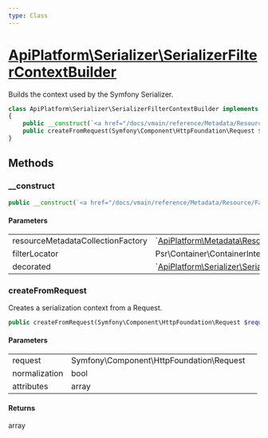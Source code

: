 ```yaml
---
type: Class
---
```


# [ApiPlatform\Serializer\SerializerFilterContextBuilder](/docs/vmain/reference/Serializer/SerializerFilterContextBuilder)


Builds the context used by the Symfony Serializer.



```php
class ApiPlatform\Serializer\SerializerFilterContextBuilder implements `<a href="/docs/vmain/reference/Serializer/SerializerContextBuilderInterface">ApiPlatform\Serializer\SerializerContextBuilderInterface</a>`
{
    public __construct(`<a href="/docs/vmain/reference/Metadata/Resource/Factory/ResourceMetadataCollectionFactoryInterface">ApiPlatform\Metadata\Resource\Factory\ResourceMetadataCollectionFactoryInterface</a>` $resourceMetadataCollectionFactory, Psr\Container\ContainerInterface $filterLocator, `<a href="/docs/vmain/reference/Serializer/SerializerContextBuilderInterface">ApiPlatform\Serializer\SerializerContextBuilderInterface</a>` $decorated)
    public createFromRequest(Symfony\Component\HttpFoundation\Request $request, bool $normalization, null|array $attributes): array
}
```
## Methods

### __construct



```php
public __construct(`<a href="/docs/vmain/reference/Metadata/Resource/Factory/ResourceMetadataCollectionFactoryInterface">ApiPlatform\Metadata\Resource\Factory\ResourceMetadataCollectionFactoryInterface</a>` $resourceMetadataCollectionFactory, Psr\Container\ContainerInterface $filterLocator, `<a href="/docs/vmain/reference/Serializer/SerializerContextBuilderInterface">ApiPlatform\Serializer\SerializerContextBuilderInterface</a>` $decorated)
```

#### Parameters

<table><tbody>
<tr><td>resourceMetadataCollectionFactory</td><td>`<a href="/docs/vmain/reference/Metadata/Resource/Factory/ResourceMetadataCollectionFactoryInterface">ApiPlatform\Metadata\Resource\Factory\ResourceMetadataCollectionFactoryInterface</a>`</td><td></td></tr><tr><td>filterLocator</td><td>Psr\Container\ContainerInterface</td><td></td></tr><tr><td>decorated</td><td>`<a href="/docs/vmain/reference/Serializer/SerializerContextBuilderInterface">ApiPlatform\Serializer\SerializerContextBuilderInterface</a>`</td><td></td></tr>
</tbody>
</table>

### createFromRequest

Creates a serialization context from a Request.

```php
public createFromRequest(Symfony\Component\HttpFoundation\Request $request, bool $normalization, null|array $attributes): array
```

#### Parameters

<table><tbody>
<tr><td>request</td><td>Symfony\Component\HttpFoundation\Request</td><td></td></tr><tr><td>normalization</td><td>bool</td><td></td></tr><tr><td>attributes</td><td>array</td><td></td></tr>
</tbody>
</table>

#### Returns

array
